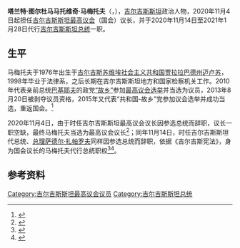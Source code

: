 {{NoteTA
|G1=Country
|G2=PP
}}
{{Infobox officeholder
| name                = 塔兰特·马梅托夫
| native_name         = {{lang|ky|Талант Мамытов}}
| status              = 
| office = [[吉尔吉斯斯坦总統|吉尔吉斯斯坦总統]]（代理）
| predecessor = [[萨德尔·扎帕罗夫|萨德尔·扎帕罗夫]]（代理）
| successor = [[萨德尔·扎帕罗夫|萨德尔·扎帕罗夫]]
| image = Talant Mamytov.jpg
| term_start = 2020年11月14日
| term_end = 2021年1月28日
| office1           = [[最高议会_(吉尔吉斯斯坦)|吉尔吉斯斯坦最高议会议长]]
| president1        = [[萨德尔·扎帕罗夫|萨德尔·扎帕罗夫]]（代理）→自己（代理）→[[萨德尔·扎帕罗夫|萨德尔·扎帕罗夫]]
| predecessor1 = {{link-ky|卡纳特·伊萨耶夫|Канатбек Исаев}}
| term_start1          = 2020年11月4日
| term_end1            = 
| birth_date          = {{birth date and age|1968|12|6|df=y}}
| birth_place         = {{URS}}[[吉尔吉斯苏维埃社会主义共和国|吉尔吉斯苏维埃社会主义共和国]][[贾拉拉巴德州|贾拉拉巴德州]][[迈卢苏|迈卢苏]]
| death_date          = 
| death_place         = 
| party               = [[故乡_(政党)|故乡]]
| otherparty          = 
}}
'''塔兰特·图尔杜马马托维奇·马梅托夫'''（{{lang-ky|Талант Турдумамат Мамытов}}，{{bd|1976年|3月14日||}}），[[吉尔吉斯斯坦|吉尔吉斯斯坦]]政治人物，2020年11月4日起担任[[最高议会_(吉尔吉斯斯坦)|吉尔吉斯斯坦最高议会]]（国会）议长，并于2020年11月14日至2021年1月28日代行[[吉尔吉斯斯坦总统|吉尔吉斯斯坦总统]]一职。

==生平==
马梅托夫于1976年出生于[[吉尔吉斯苏维埃社会主义共和国|吉尔吉斯苏维埃社会主义共和国]][[贾拉拉巴德州|贾拉拉巴德州]][[迈卢苏|迈卢苏]]，1998年毕业于{{link-ky|吉尔吉斯玉素甫·八剌沙衮国立大学|Жусуп Баласагын атындагы Кыргыз Улуттук Университети|吉尔吉斯国立大学}}法律系，之后长期在吉尔吉斯斯坦地方和国家检察机关工作。2010年代表亲前总统[[库尔曼别克·巴基耶夫|巴基耶夫]]的政党[[故乡_(政党)|“故乡”]]参加[[2010年吉爾吉斯國會選舉|最高议会选举]]并当选为议员，2013年8月20日被剥夺议员资格，2015年又代表“共和国-故乡”党参加议会选举并成功当选，重返国会。<ref>{{cite news |script-title=ru:Новый спикер ЖК КР. Некоторые факты из биографии Таланта Мамытова |url=http://who.ca-news.org/news:1658831 |accessdate=2020-11-16 |publisher=Кто есть Кто |date=2020-11-04 |language=ru |archive-date=2020-11-26 |archive-url=https://web.archive.org/web/20201126114323/https://who.ca-news.org/news:1658831 |dead-url=no }}</ref>

2020年11月4日，由于时任吉尔吉斯斯坦最高议会议长{{link-ky|卡纳特·伊萨耶夫|Канатбек Исаев}}因参选总统而辞职，议长一职空缺，最终马梅托夫当选为最高议会议长<ref>{{cite news |title=吉议会推选塔兰特•马梅托夫为议长 |url=http://cn.kabar.kg/news/cn11-95/ |accessdate=2020-11-16 |agency=“卡巴尔”国家通讯社 |date=2020-11-04 |language=zh-hans}}</ref>；同年11月14日，时任吉尔吉斯斯坦代总统、[[吉尔吉斯斯坦总理|总理]][[萨德尔·扎帕罗夫|萨德尔·扎帕罗夫]]同样因参选总统而辞职，依据《吉尔吉斯宪法》，身为国会议长的马梅托夫代行总统职权<ref>{{cite news |title=扎帕罗夫将在11月14日前辞去代总统职务正式参加总统大选 |url=http://cn.kabar.kg/news/11-14/ |accessdate=2020-11-16 |agency=“卡巴尔”国家通讯社 |date=2020-11-05 |language=zh-hans |archive-date=2020-11-13 |archive-url=https://web.archive.org/web/20201113051941/http://cn.kabar.kg/news/11-14/ |dead-url=no }}</ref><ref>{{cite news |title=Parliament Speaker Mamytov to act as President of Kyrgyzstan |url=http://en.kabar.kg/news/parliament-speaker-mamytov-to-act-as-president-of-kyrgyzstan/ |accessdate=2020-11-16 |agency=KABAR |date=2020-11-14 |language=en}}</ref>。

==参考资料==
{{reflist}}

{{s-start}}
{{s-off}}
{{s-bef|before=[[萨德尔·扎帕罗夫|萨德尔·扎帕罗夫]]}}
{{s-ttl|title=[[吉尔吉斯斯坦总統|吉尔吉斯斯坦总統]]<br /><small>（代理）</small>|years=2020年11月14日－2021年1月28日}}
{{s-aft|after=[[萨德尔·扎帕罗夫|萨德尔·扎帕罗夫]]}}
{{s-bef|before={{link-ky|卡纳特·伊萨耶夫|Канатбек Исаев}}}}
{{s-ttl|title=[[最高议会_(吉尔吉斯斯坦)|吉尔吉斯斯坦最高议会议长]]|years=2020年11月4日－}}
{{s-none|现任}}
{{s-end}}

{{經濟合作組織領袖}}
{{独联体领袖}}

[[Category:吉尔吉斯斯坦最高议会议员|Category:吉尔吉斯斯坦最高议会议员]]
[[Category:吉尔吉斯斯坦总统|Category:吉尔吉斯斯坦总统]]